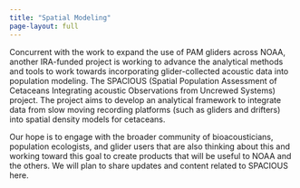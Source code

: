 ```yaml
---
title: "Spatial Modeling"
page-layout: full
---
```


Concurrent with the work to expand the use of PAM gliders across NOAA, another IRA-funded project is working to advance the analytical methods and tools to work towards incorporating glider-collected acoustic data into population modeling. The SPACIOUS (Spatial Population Assessment of Cetaceans Integrating acoustic Observations from Uncrewed Systems) project. The project aims to develop an analytical framework to integrate data from slow moving recording platforms (such as gliders and drifters) into spatial density models for cetaceans. 

Our hope is to engage with the broader community of bioacousticians, population ecologists, and glider users that are also thinking about this and working toward this goal to create products that will be useful to NOAA and the others. We will plan to share updates and content related to SPACIOUS here. 

